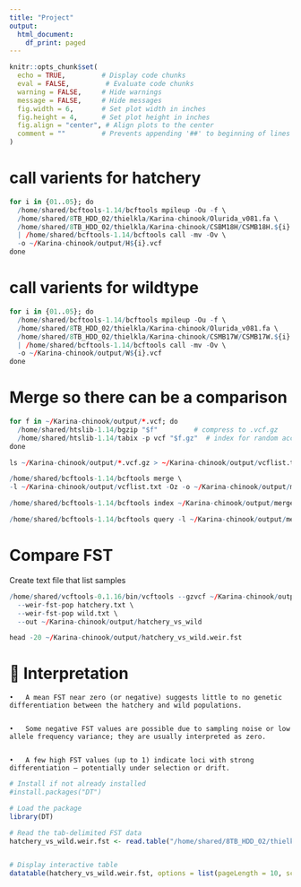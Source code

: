 ```yaml
---
title: "Project"
output:
  html_document:
    df_print: paged
---
```



```r
knitr::opts_chunk$set(
  echo = TRUE,         # Display code chunks
  eval = FALSE,         # Evaluate code chunks
  warning = FALSE,     # Hide warnings
  message = FALSE,     # Hide messages
  fig.width = 6,       # Set plot width in inches
  fig.height = 4,      # Set plot height in inches
  fig.align = "center", # Align plots to the center
  comment = ""         # Prevents appending '##' to beginning of lines in code output
)
```


# call varients for hatchery 

```r
for i in {01..05}; do
  /home/shared/bcftools-1.14/bcftools mpileup -Ou -f \
  /home/shared/8TB_HDD_02/thielkla/Karina-chinook/Olurida_v081.fa \
  /home/shared/8TB_HDD_02/thielkla/Karina-chinook/CSBM18H/CSMB18H.${i}.bam \
  | /home/shared/bcftools-1.14/bcftools call -mv -Ov \
  -o ~/Karina-chinook/output/H${i}.vcf
done

```

# call varients for wildtype
```r
for i in {01..05}; do
  /home/shared/bcftools-1.14/bcftools mpileup -Ou -f \
  /home/shared/8TB_HDD_02/thielkla/Karina-chinook/Olurida_v081.fa \
  /home/shared/8TB_HDD_02/thielkla/Karina-chinook/CSMB17W/CSMB17W.${i}.bam \
  | /home/shared/bcftools-1.14/bcftools call -mv -Ov \
  -o ~/Karina-chinook/output/W${i}.vcf
done

```

# Merge so there can be a comparison 

```r
for f in ~/Karina-chinook/output/*.vcf; do
  /home/shared/htslib-1.14/bgzip "$f"         # compress to .vcf.gz
  /home/shared/htslib-1.14/tabix -p vcf "$f.gz"  # index for random access
done
```


```r
ls ~/Karina-chinook/output/*.vcf.gz > ~/Karina-chinook/output/vcflist.txt
```


```r
/home/shared/bcftools-1.14/bcftools merge \
-l ~/Karina-chinook/output/vcflist.txt -Oz -o ~/Karina-chinook/output/merged.vcf.gz

/home/shared/bcftools-1.14/bcftools index ~/Karina-chinook/output/merged.vcf.gz
```


```r
/home/shared/bcftools-1.14/bcftools query -l ~/Karina-chinook/output/merged.vcf.gz
```

# Compare FST

Create text file that list samples  

```r
/home/shared/vcftools-0.1.16/bin/vcftools --gzvcf ~/Karina-chinook/output/merged.vcf.gz \
  --weir-fst-pop hatchery.txt \
  --weir-fst-pop wild.txt \
  --out ~/Karina-chinook/output/hatchery_vs_wild
```

```r
head -20 ~/Karina-chinook/output/hatchery_vs_wild.weir.fst 
```
# 🧠 Interpretation
	•	A mean FST near zero (or negative) suggests little to no genetic differentiation between the hatchery and wild populations.
	
	
	•	Some negative FST values are possible due to sampling noise or low allele frequency variance; they are usually interpreted as zero.
	
	
	•	A few high FST values (up to 1) indicate loci with strong differentiation — potentially under selection or drift.
	
	

```r
# Install if not already installed
#install.packages("DT")

# Load the package
library(DT)

# Read the tab-delimited FST data
hatchery_vs_wild.weir.fst <- read.table("/home/shared/8TB_HDD_02/thielkla/Karina-chinook/output/hatchery_vs_wild.weir.fst", header = TRUE, sep = "\t", stringsAsFactors = FALSE)


# Display interactive table
datatable(hatchery_vs_wild.weir.fst, options = list(pageLength = 10, scrollX = TRUE), rownames = FALSE)
```

	
